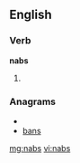 ==English==

===Verb===
'''nabs'''

# {{past of|[[nab]]}}

===Anagrams===
* {{alphagram|abns}}
* [[bans#English|bans]]

[[mg:nabs]]
[[vi:nabs]]